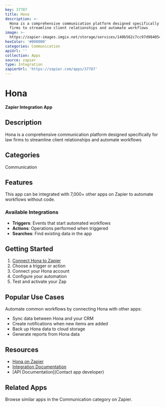 ```yaml
---
key: 37787
title: Hona
description: >-
  Hona is a comprehensive communication platform designed specifically for law
  firms to streamline client relationships and automate workflows
image: >-
  https://zapier-images.imgix.net/storage/services/140b562c7cc97d98405455a448bc1236.png?auto=format%2Ccompress&ixlib=python-3.0.0&q=50
hexColor: '#000000'
categories: Communication
apiUrl: ''
collection: Apps
source: zapier
type: Integration
zapierUrl: 'https://zapier.com/apps/37787'
---
```

# Hona

**Zapier Integration App**

## Description

Hona is a comprehensive communication platform designed specifically for law firms to streamline client relationships and automate workflows

## Categories

Communication

## Features

This app can be integrated with 7,000+ other apps on Zapier to automate workflows without code.

### Available Integrations

- **Triggers**: Events that start automated workflows
- **Actions**: Operations performed when triggered
- **Searches**: Find existing data in the app

## Getting Started

1. [Connect Hona to Zapier](https://zapier.com/apps/37787)
2. Choose a trigger or action
3. Connect your Hona account
4. Configure your automation
5. Test and activate your Zap

## Popular Use Cases

Automate common workflows by connecting Hona with other apps:

- Sync data between Hona and your CRM
- Create notifications when new items are added
- Back up Hona data to cloud storage
- Generate reports from Hona data

## Resources

- [Hona on Zapier](https://zapier.com/apps/37787)
- [Integration Documentation](https://zapier.com/apps/37787/integrations)
- [API Documentation](Contact app developer)

## Related Apps

Browse similar apps in the Communication category on Zapier.
